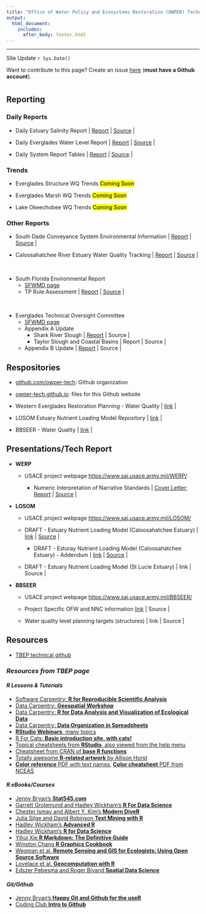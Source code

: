 ```yaml
---
title: "Office of Water Policy and Ecosystems Restoration (OWPER) Technical Github Webpage <img src='dep_logo.png' align='right' height = '100'/>"
output: 
  html_document:
    includes:
      after_body: footer.html
---
```


***

Site Update `r Sys.Date()`

Want to contribute to this page? Create an issue [here](https://github.com/owper-tech/owper-tech.github.io/issues/new/choose) (**must have a Github account**). 

# {.tabset}

## Reporting

### Daily Reports

- Daily Estuary Salinity Report | [Report](http://publicfiles.dep.state.fl.us/owp/SalinityReports/SalinityUpdate.html){target="_blank"} | [Source](https://github.com/owper-tech/owper-EstuarySalinityUpdate){target="_blank"} |

- Daily Everglades Water Level Report | [Report](http://publicfiles.dep.state.fl.us/owp/SalinityReports/WaterLevelUpdate.html){target="_blank"} | [Source](https://github.com/owper-tech/owper-WaterLevelUpdate){target="_blank"} |
    
- Daily System Report Tables | [Report](http://publicfiles.dep.state.fl.us/owp/SalinityReports/DailySystemReport_Table.html){target="_blank"} | [Source](https://github.com/owper-tech/owper-SystemReport){target="_blank"} |


### Trends

- Everglades Structure WQ Trends <mark>Coming Soon</mark>

- Everglades Marsh WQ Trends <mark>Coming Soon</markr>

- Lake Okeechobee WQ Trends <mark>Coming Soon</mark>



### Other Reports 

- South Dade Conveyance System Environmental Information | [Report](https://owper-tech.github.io/SouthDade_WQ/){target="_blank"} | [Source](https://github.com/owper-tech/SouthDade_WQ){target="_blank"} |

- Caloosahatchee River Estuary Water Quality Tracking | [Report](https://owper-tech.github.io/CREWQ_tracking/){target="_blank"} | [Source](https://github.com/owper-tech/CREWQ_tracking){target="_blank"} |

<br>

- South Florida Environmental Report
    - [SFWMD page](https://www.sfwmd.gov/science-data/scientific-publications-sfer){target="_blank"}
    - TP Rule Assessment | [Report](https://owper-tech.github.io/EvergladesTPRule/){target="_blank"} | [Source](https://github.com/owper-tech/EvergladesTPRule){target="_blank"} |

<br>

- Everglades Technical Oversight Committee
    - [SFWMD page](https://www.sfwmd.gov/our-work/toc){target="_blank"}
    - Appendix A Update 
        - Shark River Slough | [Report](https://owper-tech.github.io/reports/SRSUpdate.html){target="_blank"} | Source |
        - Taylor Slough and Coastal Basins | Report | Source |
    - Appendix B Update | [Report](https://owper-tech.github.io/reports/LNWRUpdate.html){target="_blank"} | Source |
    
## Respositories

 - [github.com/owper-tech](https://github.com/owper-tech/){target="_blank"}: Github organization
 
 - [owper-tech.github.io](https://github.com/owper-tech/owper-tech.github.io){target="_blank"}: files for this Github website
 
 - Western Everglades Restoration Planning - Water Quality | [link](https://github.com/SwampThingPaul/WERP_WQ){target="_blank"} |
 
 - LOSOM Estuary Nutrient Loading Model Repository | [link](https://github.com/SwampThingPaul/LOSOM_ENLM){target="_blank"} |
 
 - BBSEER - Water Quality | [link](https://github.com/SwampThingPaul/BBSEER_WQ){target="_blank"} |

## Presentations/Tech Report

- **WERP**

  - USACE project webpage [https://www.saj.usace.army.mil/WERP/](https://www.saj.usace.army.mil/WERP/){target="_blank"}
    
    - Numeric Interpretation of Narrative Standards | [Cover Letter](./docs/WERP/FDEP WERP WQ WhitePaper Transmittal Letter FINAL 071117.pdf){target="_blank"}; [Report](./docs/WERP/FDEP WERP WQ WhitePaper_FINAL 071117.pdf){target="_blank"} | [Source](https://github.com/SwampThingPaul/WERP_WQ){target="_blank"} |

- **LOSOM**

  * USACE project webpage [https://www.saj.usace.army.mil/LOSOM/](https://www.saj.usace.army.mil/LOSOM/){target="_blank"}

  * DRAFT - Estuary Nutrient Loading Model (Caloosahatchee Estuary) | [link](https://swampthingecology.org/slides/LOSOMWQ/Julian_LOSOM_ENLM#1){target="_blank"} | [Source](https://github.com/SwampThingPaul/LOSOM_ENLM){target="_blank"} |
    + DRAFT - Esturay Nutrient Loading Model (Caloosahatchee Estuary) - Addendum |  [link](https://owper-tech.github.io/slides/LOSOM/Julian_LOSOM_CRE_ENLM_ad1#1){target="_blank"} | [Source](https://github.com/SwampThingPaul/LOSOM_ENLM){target="_blank"} | 
    <!-- https://swampthingecology.org/slides/LOSOMWQ/Julian_LOSOM_CRE_ENLM_ad1#1 -->

  * DRAFT - Estuary Nutrient Loading Model (St Lucie Estuary) | link | Source |
    
<!-- https://owper-tech.github.io/slides/LOSOM/Julian_LOSOM_SLE_ENLM#1 -->

- **BBSEER**

  * USACE project webpage [https://www.saj.usace.army.mil/BBSEER/](https://www.saj.usace.army.mil/BBSEER/){target="_blank"}
  
  * Project Specific OFW and NNC information [link](https://swampthingecology.org/slides/BBSEER/BBSEER_OFW_map.html){target="_blank"} | Source |
    
  * Water quality level planning targets (structures) | link | Source |
    
<!-- https://owper-tech.github.io/slides/BBSEER/BBSEER_WQPlanTarget#1 -->
    
## Resources

* [TBEP technical github](https://tbep-tech.github.io/){target="_blank"}

### *Resources from TBEP page*

#### *R Lessons & Tutorials*

* [Software Carpentry: **R for Reproducible Scientific Analysis**](http://data-lessons.github.io/gapminder-R/){target="_blank"}
* [Data Carpentry: **Geospatial Workshop**](https://datacarpentry.org/geospatial-workshop/){target="_blank"}
* [Data Carpentry: **R for Data Analysis and Visualization of Ecological Data**](http://www.datacarpentry.org/R-ecology-lesson/){target="_blank"}
* [Data Carpentry: **Data Organization in Spreadsheets**](http://www.datacarpentry.org/spreadsheet-ecology-lesson/){target="_blank"}
* [**RStudio Webinars**, many topics](https://www.rstudio.com/resources/webinars/){target="_blank"}
* [R For Cats: **Basic introduction site, with cats!**](http://rforcats.net/){target="_blank"}
* [Topical cheatsheets from **RStudio**, also viewed from the help menu](http://www.rstudio.com/resources/cheatsheets/){target="_blank"}
* [Cheatsheet from CRAN of **base R functions**](http://cran.r-project.org/doc/contrib/Short-refcard.pdf){target="_blank"} 
* [Totally awesome **R-related artwork** by Allison Horst](https://github.com/allisonhorst/stats-illustrations){target="_blank"}
* [**Color reference** PDF with text names](http://www.stat.columbia.edu/~tzheng/files/Rcolor.pdf){target="_blank"}, [**Color cheatsheet** PDF from NCEAS](https://www.nceas.ucsb.edu/sites/default/files/2020-04/colorPaletteCheatsheet.pdf){target="_blank"}

#### *R eBooks/Courses*

* [Jenny Bryan's **Stat545.com**](http://stat545.com/){target="_blank"}
* [Garrett Grolemund and Hadley Wickham's **R For Data Science**](http://r4ds.had.co.nz/){target="_blank"}
* [Chester Ismay and Albert Y. Kim's **Modern DiveR**](https://ismayc.github.io/moderndiver-book/){target="_blank"}
* [Julia Silge and David Robinson **Text Mining with R**](http://tidytextmining.com/){target="_blank"}
* [Hadley Wickham's **Advanced R**](http://adv-r.had.co.nz/){target="_blank"}
* [Hadley Wickham's **R for Data Science**](https://r4ds.had.co.nz){target="_blank"}
* [Yihui Xie **R Markdown: The Definitive Guide**](https://bookdown.org/yihui/rmarkdown/){target="_blank"}
* [Winston Chang **R Graphics Cookbook**](http://www.cookbook-r.com/){target="_blank"}
* [Wegman et al. **Remote Sensing and GIS for Ecologists: Using Open Source Software**](http://book.ecosens.org/RSEbook/){target="_blank"}
* [Lovelace et al. **Geocomputation with R**](https://geocompr.robinlovelace.net/){target="_blank"}
* [Edszer Pebesma and Roger Bivand **Spatial Data Science**](https://keen-swartz-3146c4.netlify.app/index.html){target="_blank"}

#### *Git/Github* 

* [Jenny Bryan's **Happy Git and Github for the useR**](http://happygitwithr.com/){target="_blank"}
* [Coding Club **Intro to Github**](https://ourcodingclub.github.io/2017/02/27/git.html){target="_blank"}